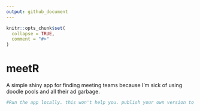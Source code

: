 ```yaml
---
output: github_document
---
```


<!-- README.md is generated from README.Rmd. Please edit that file -->

```r
knitr::opts_chunk$set(
  collapse = TRUE,
  comment = "#>"
)
```

# meetR

<!-- badges: start -->
<!-- badges: end -->

A simple shiny app for finding meeting teams because I'm sick of using doodle pools and all their ad garbage. 

```r
#Run the app locally. this won't help you. publish your own version to shinyapps.io
```
